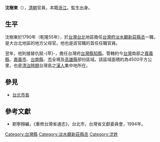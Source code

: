 '''沈樹東'''（{{bd|？||？||}}），[[清朝|清朝]]官員，本籍[[浙江|浙江]]。監生出身。

== 生平 ==
沈樹東於1790年（乾隆55年），於[[台灣|台灣]][[台北|台北]]地區擔任[[台灣府|台灣府]][[淡水廳|淡水廳]][[新莊縣丞|新莊縣丞]]一職，是大台北地區的地方父母官。他也是該官職的首任任職官員。

翌年，他則接替仇賦-{苹}-，擔任台灣府[[台灣縣|台灣縣]][[知縣|知縣]]。管轄約今[[台灣|台灣]]南部之[[嘉義縣|嘉義縣]]、[[嘉義市|嘉義市]]、[[台南縣|台南縣]]、[[台南市|市]]全境及[[高雄縣|高雄縣]]部份區域。該區域面積約為4500平方公里，也是[[台灣清治時期|清治時期]]台灣島之[[漢人|漢人]]集中地所在。

==參見==
*[[台北市長|台北市長]]

==參考文獻==
*劉寧顏編，《重修台灣省通志》，台北市，台灣省文獻委員會，1994年。

{{start box}}
{{s-off}}
{{s-before|無（首任）}}
{{s-title|[[新莊縣丞|新莊縣丞]]|1790年上任}}
{{s-after|[[陳聖增|陳聖增]]}}
{{s-before|[[仇賦苹|仇賦苹]]}}
{{s-title|[[台灣府|台灣府]][[台灣縣|台灣縣]][[知縣|知縣]] |1791年上任}}
{{s-after|[[林昌炎|林昌炎]]}}
{{end box}}

[[Category:台灣縣|Category:台灣縣]]
[[Category:淡水廳新莊縣丞|Category:淡水廳新莊縣丞]]
[[Category:沈姓|Category:沈姓]]